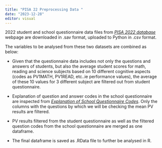 ```yaml
---
title: "PISA 22 Preprocessing Data "
date: "2023-12-28"
editor: visual
---
```


2022 student and school questionnaire data files from [*PISA 2022 database*](https://www.oecd.org/pisa/data/2022database) webpage are downloaded in .sav format, uploaded to Python in .csv format.

The variables to be analysed from these two datasets are combined as below:

- Given that the questionnaire data includes not only the questions and answers of students, but also the average student scores for math, reading and science subjects based on 10 different cognitive aspects (codes as PV1MATH, PV1READ, etc..ie performance values), the average of these 10 values for 3 different subject are filtered out from student questionnaire.

- Explanation of question and answer codes in the school questionnaire are inspected from [*Explanation of School Questionnaire Codes*](https://www.oecd.org/pisa/data/2022database/CY8_202111_QST_MS_SCQ_CBA_NoNotes.pdf). Only the columns with the questions by which we will be checking the mean PV results are filtered.

- PV results filtered from the student questionnaire as well as the filtered question codes from the school questionnaire are merged as one dataframe.

- The final dataframe is saved as .RData file to further be analysed in R.

